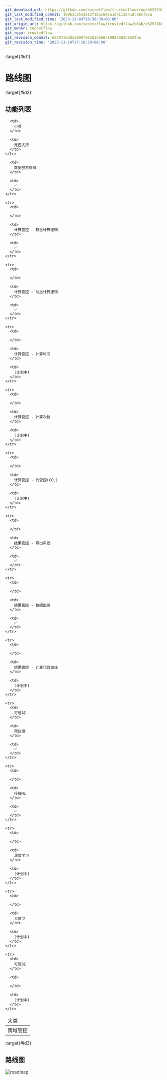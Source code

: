```yaml
---
git_download_url: https://github.com/secretflow/trustedflow/raw/e529736dda5000fa638150b0c1992a603de524ba/docs/advanced_topic/roadmap.md
git_last_modified_commit: 160b3c3533512f1bac68ea1da113841dc88cf2ca
git_last_modified_time: '2023-11-09T10:56:30+08:00'
git_origin_url: https://github.com/secretflow/trustedflow/blob/e529736dda5000fa638150b0c1992a603de524ba/docs/advanced_topic/roadmap.md
git_owner: secretflow
git_repo: trustedflow
git_revision_commit: e529736dda5000fa638150b0c1992a603de524ba
git_revision_time: '2023-11-10T17:18:29+08:00'
---
```


:target{#id1}

# 路线图

:target{#id2}

## 功能列表

<table>
  <thead>
    <tr>
      <td>
        大类
      </td>

      <td>
        小项
      </td>

      <td>
        是否支持
      </td>
    </tr>
  </thead>

  <tbody>
    <tr>
      <td>
        跨域管控
      </td>

      <td>
        数据密态存储
      </td>

      <td>
        ✅
      </td>
    </tr>

    <tr>
      <td>

      </td>

      <td>
        计算管控 - 静态计算逻辑
      </td>

      <td>
        ✅
      </td>
    </tr>

    <tr>
      <td>

      </td>

      <td>
        计算管控 - 动态计算逻辑
      </td>

      <td>
        ✅
      </td>
    </tr>

    <tr>
      <td>

      </td>

      <td>
        计算管控 - 计算时间
      </td>

      <td>
        (计划中)
      </td>
    </tr>

    <tr>
      <td>

      </td>

      <td>
        计算管控 - 计算次数
      </td>

      <td>
        (计划中)
      </td>
    </tr>

    <tr>
      <td>

      </td>

      <td>
        计算管控 - 列管控(CCL)
      </td>

      <td>
        (计划中)
      </td>
    </tr>

    <tr>
      <td>

      </td>

      <td>
        结果管控 - 导出审批
      </td>

      <td>
        ✅
      </td>
    </tr>

    <tr>
      <td>

      </td>

      <td>
        结果管控 - 数据血缘
      </td>

      <td>
        ✅
      </td>
    </tr>

    <tr>
      <td>

      </td>

      <td>
        结果管控 - 计算代码血缘
      </td>

      <td>
        (计划中)
      </td>
    </tr>

    <tr>
      <td>
        可信AI
      </td>

      <td>
        预处理
      </td>

      <td>
        ✅
      </td>
    </tr>

    <tr>
      <td>

      </td>

      <td>
        传统ML
      </td>

      <td>
        ✅
      </td>
    </tr>

    <tr>
      <td>

      </td>

      <td>
        深度学习
      </td>

      <td>
        (计划中)
      </td>
    </tr>

    <tr>
      <td>

      </td>

      <td>
        大模型
      </td>

      <td>
        (计划中)
      </td>
    </tr>

    <tr>
      <td>
        可信BI
      </td>

      <td>

      </td>

      <td>
        (计划中)
      </td>
    </tr>
  </tbody>
</table>

:target{#id3}

## 路线图

![roadmap](../_assets/tee_roadmap.png)
